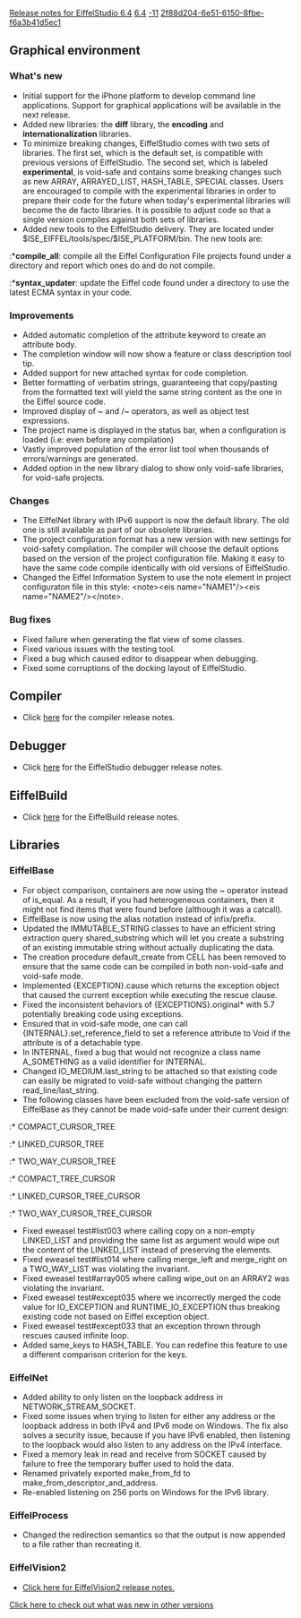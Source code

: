 [[Property:title|Release notes for EiffelStudio 6.4]]
[[Property:link_title|6.4]]
[[Property:weight|-11]]
[[Property:uuid|2f88d204-6e51-6150-8fbe-f6a3b41d5ec1]]
==Graphical environment==

===What's new===
* Initial support for the iPhone platform to develop command line applications. Support for graphical applications will be available in the next release.
* Added new libraries: the '''diff''' library, the '''encoding''' and '''internationalization''' libraries.
* To minimize breaking changes, EiffelStudio comes with two sets of libraries. The first set, which is the default set, is compatible with previous versions of EiffelStudio. The second set, which is labeled '''experimental''', is void-safe and contains some breaking changes such as new ARRAY, ARRAYED_LIST, HASH_TABLE, SPECIAL classes. Users are encouraged to compile with the experimental libraries in order to prepare their code for the future when today's experimental libraries will become the de facto libraries. It is possible to adjust code so that a single version compiles against both sets of libraries.
* Added new tools to the EiffelStudio delivery. They are located under $ISE_EIFFEL/tools/spec/$ISE_PLATFORM/bin. The new tools are:
:*'''compile_all''': compile all the Eiffel Configuration File projects found under a directory and report which ones do and do not compile.
:*'''syntax_updater''': update the Eiffel code found under a directory to use the latest ECMA syntax in your code.

===Improvements===
* Added automatic completion of the <eiffel>attribute</eiffel> keyword to create an attribute body.
* The completion window will now show a feature or class description tool tip.
* Added support for new <eiffel>attached</eiffel> syntax for code completion. 
* Better formatting of verbatim strings, guaranteeing that copy/pasting from the formatted text will yield the same string content as the one in the Eiffel source code.
* Improved display of ~ and /~ operators, as well as object test expressions.
* The project name is displayed in the status bar, when a configuration is loaded (i.e: even before any compilation) 
* Vastly improved population of the error list tool when thousands of errors/warnings are generated.
* Added option in the new library dialog to show only void-safe libraries, for void-safe projects.

===Changes===
* The EiffelNet library with IPv6 support is now the default library. The old one is still available as part of our obsolete libraries.
* The project configuration format has a new version with new settings for void-safety compilation. The compiler will choose the default options based on the version of the project configuration file. Making it easy to have the same code compile identically with old versions of EiffelStudio.
* Changed the Eiffel Information System to use the note element in project configuraton file in this style: <nowiki><note><eis name="NAME1"/><eis name="NAME2"/></note></nowiki>.

===Bug fixes===
* Fixed failure when generating the flat view of some classes.
* Fixed various issues with the testing tool.
* Fixed a bug which caused editor to disappear when debugging. 
* Fixed some corruptions of the docking layout of EiffelStudio.

==Compiler==
* Click [[Major changes between ISE Eiffel 6.3 and ISE Eiffel 6.4|here]]  for the compiler release notes.

==Debugger==
* Click [[Release notes for EiffelStudio 6.4 related to the debugger|here]]  for the EiffelStudio debugger release notes.

==EiffelBuild==
* Click [[EiffelBuild Version History|here]]  for the EiffelBuild release notes.

==Libraries==

===EiffelBase===
* For object comparison, containers are now using the ~ operator instead of  <eiffel>is_equal</eiffel>. As a result, if you had heterogeneous containers, then it might not find items that were found before (although it was a catcall). 
* EiffelBase is now using the <eiffel>alias</eiffel> notation instead of <eiffel>infix/prefix</eiffel>.
* Updated the IMMUTABLE_STRING classes to have an efficient string extraction query <eiffel>shared_substring</eiffel> which will let you create a substring of an existing immutable string without actually duplicating the data.
* The creation procedure <eiffel>default_create</eiffel> from <eiffel>CELL</eiffel> has been removed to ensure that the same code can be compiled in both non-void-safe and void-safe mode.
* Implemented <eiffel>{EXCEPTION}.cause</eiffel> which returns the exception object that caused the current exception while executing the rescue clause.
* Fixed the inconsistent behaviors of <eiffel>{EXCEPTIONS}.original*</eiffel> with 5.7 potentially breaking code using exceptions. 
* Ensured that in void-safe mode, one can call <eiffel>{INTERNAL}.set_reference_field</eiffel> to set a reference attribute to Void if the attribute is of a detachable type.
* In <eiffel>INTERNAL</eiffel>, fixed a bug that would not recognize a class name A_SOMETHING as a valid identifier for INTERNAL. 
* Changed <eiffel>IO_MEDIUM.last_string</eiffel> to be attached so that existing code can easily be migrated to void-safe without changing the pattern <eiffel>read_line/last_string</eiffel>. 
* The following classes have been excluded from the void-safe version of EiffelBase as they cannot be made void-safe under their current design:
:* COMPACT_CURSOR_TREE
:* LINKED_CURSOR_TREE
:* TWO_WAY_CURSOR_TREE
:* COMPACT_TREE_CURSOR
:* LINKED_CURSOR_TREE_CURSOR
:* TWO_WAY_CURSOR_TREE_CURSOR 
* Fixed eweasel test#list003 where calling copy on a non-empty <eiffel>LINKED_LIST</eiffel> and providing the same list as argument would wipe out the content of the <eiffel>LINKED_LIST</eiffel> instead of preserving the elements.
* Fixed eweasel test#list014 where calling <eiffel>merge_left</eiffel> and <eiffel>merge_right</eiffel> on a <eiffel>TWO_WAY_LIST</eiffel> was violating the invariant.
* Fixed eweasel test#array005 where calling <eiffel>wipe_out</eiffel> on an <eiffel>ARRAY2</eiffel> was violating the invariant. 
* Fixed eweasel test#except035 where we incorrectly merged the code value for <eiffel>IO_EXCEPTION</eiffel> and <eiffel>RUNTIME_IO_EXCEPTION</eiffel> thus breaking existing code not based on Eiffel exception object.
* Fixed eweasel test#except033 that an exception thrown through rescues caused infinite loop. 
* Added <eiffel>same_keys</eiffel> to <eiffel>HASH_TABLE</eiffel>. You can redefine this feature to use a different comparison criterion for the keys. 

===EiffelNet===
* Added ability to only listen on the loopback address in <eiffel>NETWORK_STREAM_SOCKET</eiffel>.
* Fixed some issues  when trying to listen for either any address or the loopback address in both IPv4 and IPv6 mode on Windows. The fix also solves a security issue, because if you have IPv6 enabled, then listening to the loopback would also listen to any address on the IPv4 interface.
* Fixed a memory leak in read and receive from <eiffel>SOCKET</eiffel> caused by failure to free the temporary buffer used to hold the data. 
* Renamed privately exported <eiffel>make_from_fd</eiffel> to <eiffel>make_from_descriptor_and_address</eiffel>. 
* Re-enabled listening on 256 ports on Windows for the IPv6 library.

===EiffelProcess===
* Changed the redirection semantics so that the output is now appended to a file rather than recreating it. 

===EiffelVision2===
* [[Revisions and Bug Fixes|Click here for EiffelVision2 release notes.]] 

[[EiffelStudio release notes|Click here to check out what was new in other versions]]  

